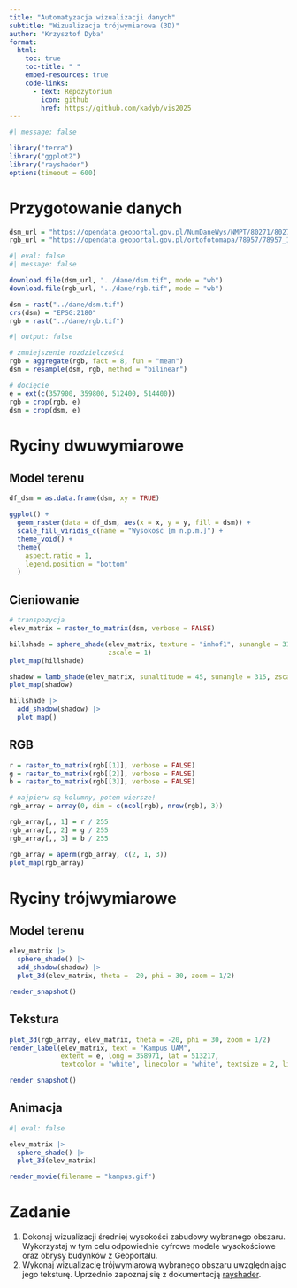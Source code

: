 ```yaml
---
title: "Automatyzacja wizualizacji danych"
subtitle: "Wizualizacja trójwymiarowa (3D)"
author: "Krzysztof Dyba"
format:
  html:
    toc: true
    toc-title: " "
    embed-resources: true
    code-links:
      - text: Repozytorium
        icon: github
        href: https://github.com/kadyb/vis2025
---
```


```r
#| message: false

library("terra")
library("ggplot2")
library("rayshader")
options(timeout = 600)
```

# Przygotowanie danych

```r
dsm_url = "https://opendata.geoportal.gov.pl/NumDaneWys/NMPT/80271/80271_1539162_N-33-130-D-b-1-4.asc"
rgb_url = "https://opendata.geoportal.gov.pl/ortofotomapa/78957/78957_1246396_N-33-130-D-b-1-4.tif"
```

```r
#| eval: false
#| message: false

download.file(dsm_url, "../dane/dsm.tif", mode = "wb")
download.file(rgb_url, "../dane/rgb.tif", mode = "wb")
```

```r
dsm = rast("../dane/dsm.tif")
crs(dsm) = "EPSG:2180"
rgb = rast("../dane/rgb.tif")
```

```r
#| output: false

# zmniejszenie rozdzielczości
rgb = aggregate(rgb, fact = 8, fun = "mean")
dsm = resample(dsm, rgb, method = "bilinear")
```

```r
# docięcie
e = ext(c(357900, 359800, 512400, 514400))
rgb = crop(rgb, e)
dsm = crop(dsm, e)
```

# Ryciny dwuwymiarowe

## Model terenu

```r
df_dsm = as.data.frame(dsm, xy = TRUE)
```

```r
ggplot() +
  geom_raster(data = df_dsm, aes(x = x, y = y, fill = dsm)) +
  scale_fill_viridis_c(name = "Wysokość [m n.p.m.]") +
  theme_void() +
  theme(
    aspect.ratio = 1,
    legend.position = "bottom"
  )
```

## Cieniowanie

```r
# transpozycja
elev_matrix = raster_to_matrix(dsm, verbose = FALSE)
```

```r
hillshade = sphere_shade(elev_matrix, texture = "imhof1", sunangle = 315,
                         zscale = 1)
plot_map(hillshade)
```

```r
shadow = lamb_shade(elev_matrix, sunaltitude = 45, sunangle = 315, zscale = 1)
plot_map(shadow)
```

```r
hillshade |>
  add_shadow(shadow) |>
  plot_map()
```

## RGB

```r
r = raster_to_matrix(rgb[[1]], verbose = FALSE)
g = raster_to_matrix(rgb[[2]], verbose = FALSE)
b = raster_to_matrix(rgb[[3]], verbose = FALSE)
```

```r
# najpierw są kolumny, potem wiersze!
rgb_array = array(0, dim = c(ncol(rgb), nrow(rgb), 3))

rgb_array[,, 1] = r / 255
rgb_array[,, 2] = g / 255
rgb_array[,, 3] = b / 255

rgb_array = aperm(rgb_array, c(2, 1, 3))
plot_map(rgb_array)
```

# Ryciny trójwymiarowe

## Model terenu

```r
elev_matrix |>
  sphere_shade() |>
  add_shadow(shadow) |>
  plot_3d(elev_matrix, theta = -20, phi = 30, zoom = 1/2)

render_snapshot()
```

## Tekstura

```r
plot_3d(rgb_array, elev_matrix, theta = -20, phi = 30, zoom = 1/2)
render_label(elev_matrix, text = "Kampus UAM",
             extent = e, long = 358971, lat = 513217,
             textcolor = "white", linecolor = "white", textsize = 2, linewidth = 4)

render_snapshot()
```

## Animacja

```r
#| eval: false

elev_matrix |>
  sphere_shade() |>
  plot_3d(elev_matrix)

render_movie(filename = "kampus.gif")
```

# Zadanie

1. Dokonaj wizualizacji średniej wysokości zabudowy wybranego obszaru.
Wykorzystaj w tym celu odpowiednie cyfrowe modele wysokościowe oraz obrysy
budynków z Geoportalu.
2. Wykonaj wizualizację trójwymiarową wybranego obszaru uwzględniając jego
teksturę. Uprzednio zapoznaj się z dokumentacją [rayshader](https://www.rayshader.com/).
